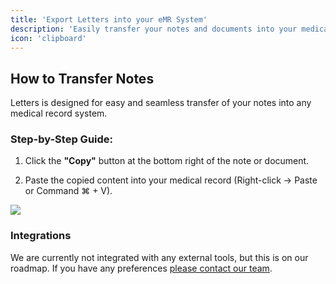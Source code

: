 ```yaml
---
title: 'Export Letters into your eMR System'  
description: 'Easily transfer your notes and documents into your medical record system'  
icon: 'clipboard'  
---
```


## How to Transfer Notes

Letters is designed for easy and seamless transfer of your notes into any medical record system.

### Step-by-Step Guide:

1. Click the **"Copy"** button at the bottom right of the note or document.

2. Paste the copied content into your medical record (Right-click → Paste or Command ⌘ + V).

<Frame>
  <img src="/images/emr.jpg" />
</Frame>

### Integrations

We are currently not integrated with any external tools, but this is on our roadmap. If you have any preferences [please contact our team](mailto:support@letters.app).